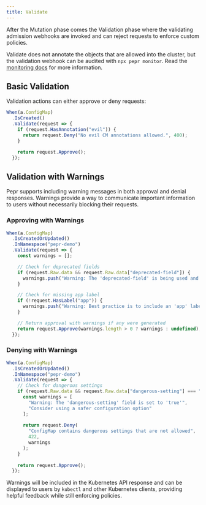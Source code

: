 ```yaml
---
title: Validate
---
```



After the Mutation phase comes the Validation phase where the validating admission webhooks are invoked and can reject requests to enforce custom policies.

Validate does not annotate the objects that are allowed into the cluster, but the validation webhook can be audited with `npx pepr monitor`. Read the [monitoring docs](https://docs.pepr.dev/main/best-practices/#monitoring) for more information.

## Basic Validation

Validation actions can either approve or deny requests:

```ts
When(a.ConfigMap)
  .IsCreated()
  .Validate(request => {
    if (request.HasAnnotation("evil")) {
      return request.Deny("No evil CM annotations allowed.", 400);
    }

    return request.Approve();
  });
```

## Validation with Warnings

Pepr supports including warning messages in both approval and denial responses. Warnings provide a way to communicate important information to users without necessarily blocking their requests.

### Approving with Warnings

```ts
When(a.ConfigMap)
  .IsCreatedOrUpdated()
  .InNamespace("pepr-demo")
  .Validate(request => {
    const warnings = [];

    // Check for deprecated fields
    if (request.Raw.data && request.Raw.data["deprecated-field"]) {
      warnings.push("Warning: The 'deprecated-field' is being used and will be removed in future versions");
    }

    // Check for missing app label
    if (!request.HasLabel("app")) {
      warnings.push("Warning: Best practice is to include an 'app' label for resource identification");
    }

    // Return approval with warnings if any were generated
    return request.Approve(warnings.length > 0 ? warnings : undefined);
  });
```

### Denying with Warnings

```ts
When(a.ConfigMap)
  .IsCreatedOrUpdated()
  .InNamespace("pepr-demo")
  .Validate(request => {
    // Check for dangerous settings
    if (request.Raw.data && request.Raw.data["dangerous-setting"] === "true") {
      const warnings = [
        "Warning: The 'dangerous-setting' field is set to 'true'",
        "Consider using a safer configuration option"
      ];
      
      return request.Deny(
        "ConfigMap contains dangerous settings that are not allowed",
        422,
        warnings
      );
    }
    
    return request.Approve();
  });
```

Warnings will be included in the Kubernetes API response and can be displayed to users by `kubectl` and other Kubernetes clients, providing helpful feedback while still enforcing policies.
